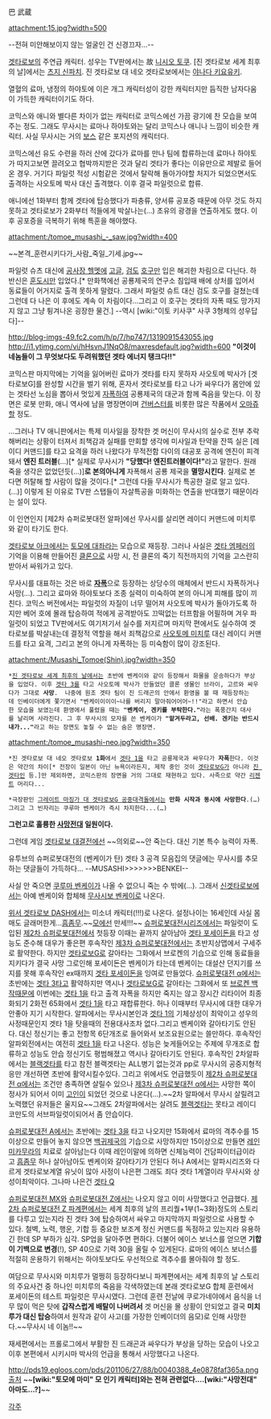巴 武蔵

attachment:15.jpg?width=500

--전혀 미안해보이지 않는 얼굴인 건 신경끄자...--

[[겟타로보]]의 주연급 캐릭터. 성우는 TV판에서는 故 [[니시오 토쿠]]. [진 겟타로보 세계 최후의 날]에서는 [[츠지 신파치]]. 진 겟타로보 대 네오 겟타로보에서는 [[야나다 키요유키]].

열혈의 료마, 냉정의 하야토에 이은 개그 캐릭터성이 강한 캐릭터지만 듬직한 남자다움이 가득한 캐릭터이기도 하다.

코믹스와 애니와 별다른 차이가 없는 캐릭터로 코믹스에선 가끔 광기에 찬 모습을 보여주는 정도. 그래도 무사시는 료마나 하야토와는 달리 코믹스나 애니나 느낌이 비슷한 캐릭터. 사실 무사시는 거의 [[보스]] 같은 포지션의 캐릭터다.

코믹스에선 유도 수련을 하러 산에 갔다가 료마를 만나 팀에 합류하는데 료마나 하야토가 따지고보면 끌려오고 협박까지받은 것과 달리 겟타가 좋다는 이유만으로 제발로 들어온 경우. 거기다 파일럿 적성 시험같은 것에서 탈락해 돌아가야할 처지가 되었으면서도 출격하는 사오토메 박사 대신 출격했다. 이후 결국 파일럿으로 합류.

애니에선 1화부터 함께 겟타에 탑승했다가 파충류, 양서류 공포증 때문에 아무 것도 하지 못하고 겟타로보가 2화부터 적들에게 박살나는(…) 초유의 광경을 연출하게도 했다. 이후 공포증을 극복하기 위해 특훈을 해야했다.

attachment:/tomoe_musashi_-_saw.jpg?width=400

~~본격_훈련시키다가_사람_죽일_기세.jpg~~

파일럿 슈츠 대신에 [[공사장 헬멧]]에 [[고글]], [[검도]] [[호구]]만 입은 해괴한 차림으로 다닌다. 하반신은 [[훈도시]]만 입었다.[* 만화책에선 공룡제국의 연구소 침입때 배에 상처를 입어서 동료들이 어거지로 출격 못하게 말렸다. 그래서 파일럿 슈트 대신 검도 호구를 걸쳤는데 그런데 다 나은 이 후에도 계속 이 차림이다...그리고 이 호구는 겟타의 자폭 때도 망가지지 않고 그냥 튕겨나온 굉장한 물건.] --역시 [wiki:"이토 키사쿠" 사쿠 3형제의 성우답다]--

http://blog-imgs-49.fc2.com/h/p/7/hp747/1319091543055.jpg
http://i1.ytimg.com/vi/hHsvnJ1NqO8/maxresdefault.jpg?width=600
'''"이것이 네놈들이 그 무엇보다도 두려워했던 겟타 에너지 탱크다!!"'''

코믹스판 마지막에는 기억을 잃어버린 료마가 겟타를 타지 못하자 사오토메 박사가 [겟타로보G]를 완성할 시간을 벌기 위해, 혼자서 겟타로보를 타고 나가 싸우다가 몸안에 있는 겟타선 노심을 뽑아서 멋있게 [[자폭]]하여 공룡제국의 대군과 함께 죽음을 맞는다. 이 장면은 로봇 만화, 애니 역사에 남을 명장면이며 [[건버스터]]를 비롯한 많은 작품에서 [[오마쥬]]할 정도.

...그러나 TV 애니판에서는 특제 미사일을 장착한 겟 머신이 무사시의 실수로 전부 추락해버리는 상황이 터져서 죄책감과 실패를 만회할 생각에 미사일과 탄약을 잔뜩 실은 [레이디 커맨드]를 타고 요격을 하러 나왔다가 무적전함 다이의 대공포 공격에 엔진이 피격돼서 '''엔진 트러블'''(…)[* 실제로 무사시가 '''"당했다! 엔진트러블이다!"'''라고 말한다. 원래 죽을 생각은 없었던듯(...)]'''로 본의아니게''' 자폭해서 공룡 제국을 '''멸망시킨다'''. 실제로 본다면 허탈해 할 사람이 많을 것이다.[* 그런데 다들 무사시가 특공한 걸로 알고 있다.(...)] 이렇게 된 이유로 TV판 스탭들이 자살특공을 미화하는 연출을 반대했기 때문이라는 설이 있다.

이 인연인지 [제2차 슈퍼로봇대전 알파]에선 무사시를 살리면 레이디 커맨드에 미치루와 같이 타기도 한다.

[[겟타로보 아크]]에서는 [[토모에 대좌]]라는 모습으로 재등장. 그러나 사실은 [[겟타 엠페러]]의 기억을 이용해 만들어진 [[클론]]으로 사망 시, 전 클론의 죽기 직전까지의 기억을 고스란히 받아서 싸워가고 있다. 

무사시를 대표하는 것은 바로 '''[[자폭]]'''으로 등장하는 상당수의 매체에서 반드시 자폭하거나 사망(…). 그리고 료마와 하야토보다 조종 실력이 미숙하여 본의 아니게 피해를 많이 끼친다. 코믹스 버전에서는 파일럿의 자질이 너무 떨어져 사오토메 박사가 돌아가도록 하지만 베어 호에 몰래 탑승하여 적에게 공격받아도 끄떡없는 터프함을 어필하며 겨우 파일럿이 되었고 TV판에서도 여기저기서 실수를 저지르며 마지막 편에서도 실수하여 겟타로보를 박살내는데 결정적 역할을 해서 죄책감으로 [[사오토메 미치루]] 대신 레이디 커맨드를 타고 요격, 그리고 본의 아니게 자폭하는 등 미숙함이 많이 강조된다.

attachment:/Musashi_Tomoe(Shin).jpg?width=350

 *[[진 겟타로보 세계 최후의 날]]에서는 초반에 벤케이와 같이 등장해서 화물을 운송하다가 부상을 입었다. 이후 [[겟타 3]]를 타고 사오토메 박사가 만들었던 클론 생물인 브라이, 고르와 싸우다가 그대로 '''사망'''.  나중에 원조 겟타 팀이 진 드래곤의 안에서 환영을 볼 때 재등장하는데 인베이더에게 쫓기면서 "벤케이이이이~나를 버리지 말아줘어어어~!!"라고 하면서 안습한 모습을 보였는데 환영에서 풀렸을 때는 '''"벤케이, 겐키를 부탁한다."'''라는 폭풍간지 대사를 날리며 사라진다. 그 후 무사시의 모자를 쓴 벤케이가 '''"맡겨두라고, 선배. 겐키는 반드시 내가..."'''라고 하는 장면도 놓칠 수 없는 숨은 명장면.

attachment:/tomoe_musashi-neo.jpg?width=350

 *진 겟타로보 대 네오 겟타로보 '''1화'''에서 [[겟타 1]]을 타고 공룡제국과 싸우다가 '''자폭'''한다. 이것은 약간의 차이[* 전장이 일본이 아닌 뉴욕이라든지, 제작 중인 것이 [[겟타로보G]]가 아니라 [[진 겟타]]인 등.]만 제외하면, 코믹스판의 장면을 거의 그대로 재현하고 있다. 사족으로 약간 [[리젠트]] 머리다...

 *극장판인 [[그레이트 마징가 대 겟타로보G 공중대격돌]]에서는 '''만화 시작과 동시에 사망한다'''.(…)그리고 그 빈자리는 쿠루마 벤케이가 즉시 차지한다...(…)

'''그런고로 훌륭한 [[사망전대]] 일원이다.'''

그런데 게임 [[겟타로보 대결전]]에선 ~~의외로~~안 죽는다. 대신 기본 특수 능력이 자폭.

유투브의 슈퍼로봇대전의 (벤케이가 탄) 겟타 3 공격 모음집의 댓글에는 무사시를 추모하는 댓글들이 가득하다...
--MUSASHI>>>>>>>BENKEI--

사실 안 죽으면 [[쿠루마 벤케이]]가 나올 수 없으니 죽는 수 밖에(…). 그래서 [[신겟타로보]]에서는 아예 벤케이와 합체해 [[무사시보 벤케이]]로 나온다.

[[위서 겟타로보 DASH]]에서는 미소녀 캐릭터(!!!)로 나온다. 설정나이는 16세인데 사실 몸매도 글래머한게...[[흠좀무]].~~[[모에선]] 만세!!!~~
[[슈퍼로봇대전]]시리즈에서는 파일럿이 도입된 [[제2차 슈퍼로봇대전]]에서 첫등장 이때는 끝까지 살아남아 [[겟타 포세이돈]]을 타고 성능도 준수해 대우가 좋은편 후속작인 [[제3차 슈퍼로봇대전]]에서는 초반지상맵에서 구세주로 활약한다. 하지만 [[겟타로보G]]로 갈아타는 그화에서 브로켄의 기습으로 인해 동료들을 지키다가 결국 사망 그로인해 포세이돈은 벤케이가 타는데 벤케이는 대설산 던지기를 쓰지를 못해 후속작인 ex때까지 [[겟타 포세이돈]]을 잉여로 만들었다.
[[슈퍼로봇대전 α]]에서는 초반에는 [[겟타 3]]타고 활약하지만 역시나 [[겟타로보G]]로 갈아타는 그화에서 또 [[브로켄 백작]]때문에 이번에는 [[겟타 1]]을 타고 출격 자폭을 하지만 죽지는 않고 장시간 리타이어 최종화되기 2화전 65화에서 [[겟타 1]]을 타고 재합류한다. 허나 이때부터 무사시에 대한 대우가 안좋아 지기 시작한다. 알파에서는 무사시본인과 [[겟타 1]]의 기체상성이 최악이고 성우의 사정때문인지 겟타 1을 탓을때의 전용대사조차 없다.그리고 벤케이와 갈아타기도 안된다. 대신 정신기는 좋고 전항목 6단개조로 들어와서 보조요원으로는 쓸만하다. 후속작인 알파외전에서는 여전히 [[겟타 1]]을 타고 나온다. 성능은 늦게들어오는 주제에 무개조로 합류하고 성능도 안습 정신기도 평범해졌고 역시나 갈아타기도 안된다. 후속작인 2차알파에서는 [[블랙겟타]]를 타고 참전 블랙겟타는 ALL병기 없는것과 pp로 무사시의 공중지형적응만 개선하면 초반에 활약시킬수있다. 그리고  위에서도 언급했듯이 [[제2차 슈퍼로봇대전 α]]에서는 조건만 충족하면 살릴수 있으나 [[제3차 슈퍼로봇대전 α]]에서는 사망한 쪽이 정사가 되어서 이미 [[고인]]이 되었던 것으로 나온다(...).~~2차 알파에서 무사시 살릴려고 노력했던 유저들은 울지요~~그래도 2차알파에서는 살려도 [[블랙겟타]]는 못타고 레이디 코만도의 서브파일럿이되어서 좀 안습이다. 

[[슈퍼로봇대전 A]]에서는 초반에는 [[겟타 3]]을 타고 나오지만 15화에서 료마의 격추수를 15이상으로 만들어 놓지 않으면 [[백귀제국]]의 기습으로 사망하지만 15이상으로 만들면 [[레인 미카무라]]의 치료로 살아남는다 이때 레인이말에 의하면 신체능력이 건담파이터급이라고 [[흠좀무]] 허나 살아남아도 벤케이와 갈아타기가 안된다 허나 A에서는 알파시리즈와 다르게 겟타로보계열 유닛이 많아 사정이 나은편 그래도 죄다 겟타 1계열이라 무사시와 상성이최악이다. 그나마 나은건 [[겟타 Q]]

[[슈퍼로봇대전 MX]]와 [[슈퍼로봇대전 Z]]에서는 나오지 않고 이미 사망했다고 언급했다. [[제2차 슈퍼로봇대전 Z 파계편]]에서는 세계 최후의 날의 프리퀄+1부(1~3화)정도의 스토리를 다루고 있는지라 진 겟타 3에 탑승하여서 싸우고 마지막까지 파일럿으로 사용할 수 있다. 철벽, 노력, 행운, 기합 등 중요한 보조계 정신 커맨드를 독점하고 있는지라 유용하긴 한데 SP 부하가 심각. SP업을 달아주면 편하다. 더불어 에이스 보너스를 얻으면 '''기합이 기백으로 변경'''(!), SP 40으로 기력 30을 올릴 수 있게된다. 료마의 에이스 보너스를 적절히 운용하기 위해서는 하야토보다도 우선적으로 격추수를 몰아줘야 할 정도.

여담으로 무사시와 미치루가 멀쩡히 등장하다보니 파계편에서는 세계 최후의 날 스토리의 주요사건 중 하나인 미치루의 죽음을 각색하였는데 본래 겟타로보G 합체 훈련에서 포세이돈의 테스트 파일럿은 무사시였다. 그런데 훈련 전날에 쿠로가네야에서 음식을 너무 많이 먹은 탓에 '''갑작스럽게 배탈이 나버려서''' 겟 머신을 몰 상황이 안되었고 결국 '''미치루가 대신 탑승'''하여서 원작과 같이 사고(를 가장한 인베이더의 음모)로 인해 사망한다.~~무사시 네 이놈!!~~

재세편에서는 프롤로그에서 부활한 진 드래곤과 싸우다가 부상을 당하는 모습이 나오고 이후 본편에서 시키시마 박사의 언급을 통해서 사망했다고 나온다.

http://pds19.egloos.com/pds/201106/27/88/b0040388_4e0878faf365a.png
[http://lodong2.egloos.com/4593317 출처]
~~'''[wiki:"토모에 마미" 모 인기 캐릭터]와는 전혀 관련없다.…[wiki:"사망전대" 아마도…?]'''~~

[[각주]]
